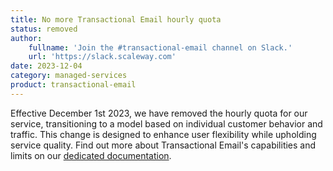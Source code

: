 ```yaml
---
title: No more Transactional Email hourly quota
status: removed
author:
    fullname: 'Join the #transactional-email channel on Slack.'
    url: 'https://slack.scaleway.com'
date: 2023-12-04
category: managed-services
product: transactional-email
---
```


Effective December 1st 2023, we have removed the hourly quota for our service, transitioning to a model based on individual customer behavior and traffic.
This change is designed to enhance user flexibility while upholding service quality.
Find out more about Transactional Email's capabilities and limits on our [dedicated documentation](/managed-services/transactional-email/reference-content/tem-capabilities-and-limits/).

